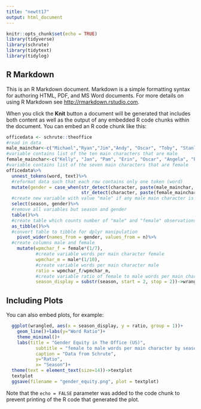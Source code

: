 ```yaml
---
title: "newtt17"
output: html_document
---
```


```r
knitr::opts_chunk$set(echo = TRUE)
library(tidyverse)
library(schrute)
library(tidytext)
library(tidylog)
```

## R Markdown

This is an R Markdown document. Markdown is a simple formatting syntax for authoring HTML, PDF, and MS Word documents. For more details on using R Markdown see <http://rmarkdown.rstudio.com>.

When you click the **Knit** button a document will be generated that includes both content as well as the output of any embedded R code chunks within the document. You can embed an R code chunk like this:

```r
officedata <- schrute::theoffice
#read in data
male_mainchar<-c("Michael","Ryan","Jim","Andy", "Oscar", "Toby", "Stanley", "Dwight", "Kevin", "Darryl")
#variable contains list of the ten main characters that are male
female_mainchar<-c("Kelly", "Jan", "Pam", "Erin", "Oscar", "Angela", "Phyllis")
#variable contains list of the seven main characters that are female
officedata%>%
  unnest_tokens(word, text)%>%
  #reformat data such that each row contains only one token (word)
  mutate(gender = case_when(str_detect(character, paste(male_mainchar, collapse = "|"))~"male", 
                            str_detect(character, paste(female_mainchar, collapse = "|"))~"female"))%>%
  #create new variable with value "male" if any male main character is detected in the observation and value "female" if any female main character is detected in the observation
  select(season, gender)%>%
  #remove all variables but season and gender
  table()%>%
  #create table which counts number of "male" and "female" observations (words) in each season
  as_tibble()%>%
  #convert table to tibble for dplyr manipulation
    pivot_wider(names_from = gender, values_from = n)%>%
  #create columns male and female
    mutate(wpmchar_f = female*(1/7),
           #create variable words per main character female
           wpmchar_m = male*(1/10),
           #create variable words per main character male
           ratio = wpmchar_f/wpmchar_m,
           #create variable ratio of female to male words per main character
           season_display = substr(season, start = 2, stop = 2))->wrangled #extract second value from season strings for display-ready format
```

## Including Plots

You can also embed plots, for example:

```r
  ggplot(wrangled, aes(x = season_display, y = ratio, group = 1))+
    geom_line()+labs(y="Word Ratio")+
    theme_minimal()+
    labs(title = "Gender Equity in The Office (US)", 
           subtitle = "female to male words per main character by season", 
           caption = "Data from Schrute", 
           y="Ratio", 
           x= "Season")+
  theme(text = element_text(size=14))->textplot
  textplot
  ggsave(filename = "gender_equity.png", plot = textplot)
```

Note that the `echo = FALSE` parameter was added to the code chunk to prevent printing of the R code that generated the plot.

